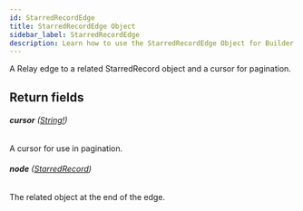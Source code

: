 ```yaml
---
id: StarredRecordEdge
title: StarredRecordEdge Object
sidebar_label: StarredRecordEdge
description: Learn how to use the StarredRecordEdge Object for Builder's API.
---
```


A Relay edge to a related StarredRecord object and a cursor for pagination.

## Return fields

###### <b>cursor</b> ([String!](/self-managed/composer/builder/api/schema/scalar/String.mdx))

A cursor for use in pagination.

###### <b>node</b> ([StarredRecord](/self-managed/composer/builder/api/schema/object/StarredRecord.mdx))

The related object at the end of the edge.

